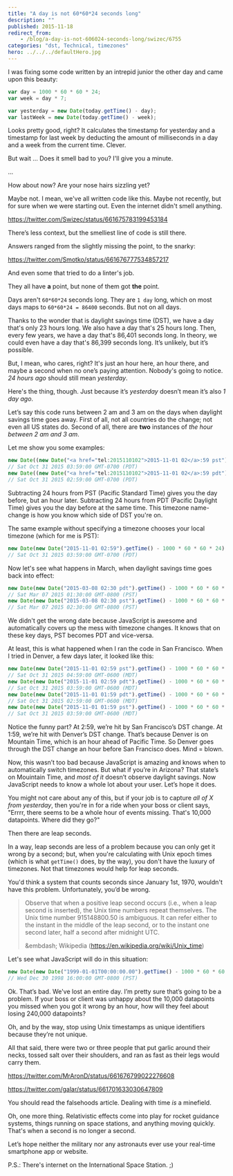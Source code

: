 ```yaml
---
title: "A day is not 60*60*24 seconds long"
description: ""
published: 2015-11-18
redirect_from:
    - /blog/a-day-is-not-606024-seconds-long/swizec/6755
categories: "dst, Technical, timezones"
hero: ../../../defaultHero.jpg
---
```


I was fixing some code written by an intrepid junior the other day and came upon this beauty:

```javascript
var day = 1000 * 60 * 60 * 24;
var week = day * 7;

var yesterday = new Date(today.getTime() - day);
var lastWeek = new Date(today.getTime() - week);
```

Looks pretty good, right? It calculates the timestamp for yesterday and a timestamp for last week by deducting the amount of milliseconds in a day and a week from the current time. Clever.

But wait … Does it smell bad to you? I&#x27;ll give you a minute.

...

How about now? Are your nose hairs sizzling yet?

Maybe not. I mean, we&#x27;ve all written code like this. Maybe not recently, but for sure when we were starting out. Even the internet didn&#x27;t smell anything.

https://twitter.com/Swizec/status/661675783199453184

There’s less context, but the smelliest line of code is still there.

Answers ranged from the slightly missing the point, to the snarky:

https://twitter.com/Smotko/status/661676777534857217

And even some that tried to do a linter&#x27;s job.

They all have **a** point, but none of them got **the** point.

Days aren&#x27;t `60*60*24` seconds long. They are `1 day` long, which on most days maps to `60*60*24 = 86400` seconds. But not on all days.

Thanks to the wonder that is daylight savings time (DST), we have a day that&#x27;s only 23 hours long. We also have a day that&#x27;s 25 hours long. Then, every few years, we have a day that&#x27;s 86,401 seconds long. In theory, we could even have a day that&#x27;s 86,399 seconds long. It’s unlikely, but it’s possible.

But, I mean, who cares, right? It&#x27;s just an hour here, an hour there, and maybe a second when no one’s paying attention. Nobody&#x27;s going to notice. _24 hours ago_ should still mean _yesterday_.

Here&#x27;s the thing, though. Just because it’s _yesterday_ doesn’t mean it’s also _1 day ago_.

Let’s say this code runs between 2 am and 3 am on the days when daylight savings time goes away. First of all, not all countries do the change; not even all US states do. Second of all, there are **two** instances of _the hour between 2 am and 3 am_.

Let me show you some examples:

```javascript
new Date((new Date("<a href="tel:2015110102">2015-11-01 02</a>:59 pst").getTime()-1000*60*60*24))
// Sat Oct 31 2015 03:59:00 GMT-0700 (PDT)
new Date((new Date("<a href="tel:2015110102">2015-11-01 02</a>:59 pdt").getTime()-1000*60*60*24))
// Sat Oct 31 2015 02:59:00 GMT-0700 (PDT)
```

Subtracting 24 hours from PST (Pacific Standard Time) gives you the day before, but an hour later. Subtracting 24 hours from PDT (Pacific Daylight Time) gives you the day before at the same time. This timezone name-change is how you know which side of DST you&#x27;re on.

The same example without specifying a timezone chooses your local timezone (which for me is PST):

```javascript
new Date(new Date("2015-11-01 02:59").getTime() - 1000 * 60 * 60 * 24);
// Sat Oct 31 2015 03:59:00 GMT-0700 (PDT)
```

Now let&#x27;s see what happens in March, when daylight savings time goes back into effect:

```javascript
new Date(new Date("2015-03-08 02:30 pdt").getTime() - 1000 * 60 * 60 * 24);
// Sat Mar 07 2015 01:30:00 GMT-0800 (PST)
new Date(new Date("2015-03-08 02:30 pst").getTime() - 1000 * 60 * 60 * 24);
// Sat Mar 07 2015 02:30:00 GMT-0800 (PST)
```

We didn&#x27;t get the wrong date because JavaScript is awesome and automatically covers up the mess with timezone changes. It knows that on these key days, PST becomes PDT and vice-versa.

At least, this is what happened when I ran the code in San Francisco. When I tried in Denver, a few days later, it looked like this:

```javascript
new Date(new Date("2015-11-01 02:59 pst").getTime() - 1000 * 60 * 60 * 24);
// Sat Oct 31 2015 04:59:00 GMT-0600 (MDT)
new Date(new Date("2015-11-01 02:59 pdt").getTime() - 1000 * 60 * 60 * 24);
// Sat Oct 31 2015 03:59:00 GMT-0600 (MDT)
new Date(new Date("2015-11-01 01:59 pdt").getTime() - 1000 * 60 * 60 * 24);
// Sat Oct 31 2015 02:59:00 GMT-0600 (MDT)
new Date(new Date("2015-11-01 01:59 pst").getTime() - 1000 * 60 * 60 * 24);
// Sat Oct 31 2015 03:59:00 GMT-0600 (MDT)
```

Notice the funny part? At 2:59, we’re hit by San Francisco’s DST change. At 1:59, we’re hit with Denver’s DST change. That’s because Denver is on Mountain Time, which is an hour ahead of Pacific Time. So Denver goes through the DST change an hour before San Francisco does. Mind = blown.

Now, this wasn’t too bad because JavaScript is amazing and knows when to automatically switch timezones. But what if you’re in Arizona? That state’s on Mouintain Time, and _most of it_ doesn’t observe daylight savings. Now JavaScript needs to know a whole lot about your user. Let’s hope it does.

You might not care about any of this, but if your job is to capture _all of X from yesterday_, then you&#x27;re in for a ride when your boss or client says, &quot;Errrr, there seems to be a whole hour of events missing. That&#x27;s 10,000 datapoints. Where did they go?&quot;

Then there are leap seconds.

In a way, leap seconds are less of a problem because you can only get it wrong by a second; but, when you&#x27;re calculating with Unix epoch times (which is what `getTime()` does, by the way), you don&#x27;t have the luxury of timezones. Not that timezones would help for leap seconds.

You&#x27;d think a system that counts seconds since January 1st, 1970, wouldn&#x27;t have this problem. Unfortunately, you’d be wrong.

> Observe that when a positive leap second occurs (i.e., when a leap second is inserted), the Unix time numbers repeat themselves. The Unix time number 915148800.50 is ambiguous. It can refer either to the instant in the middle of the leap second, or to the instant one second later, half a second after midnight UTC.
>
> &amp;embdash; Wikipedia (<https://en.wikipedia.org/wiki/Unix_time>)

Let&#x27;s see what JavaScript will do in this situation:

```javascript
new Date(new Date("1999-01-01T00:00:00.00").getTime() - 1000 * 60 * 60 * 24);
// Wed Dec 30 1998 16:00:00 GMT-0800 (PST)
```

Ok. That’s bad. We&#x27;ve lost an entire day. I’m pretty sure that’s going to be a problem. If your boss or client was unhappy about the 10,000 datapoints you missed when you got it wrong by an hour, how will they feel about losing 240,000 datapoints?

Oh, and by the way, stop using Unix timestamps as unique identifiers because they’re not unique.

All that said, there were two or three people that put garlic around their necks, tossed salt over their shoulders, and ran as fast as their legs would carry them.

https://twitter.com/MrAronD/status/661676799022276608

https://twitter.com/galar/status/661701633030647809

You should read the falsehoods article. Dealing with time _is_ a minefield.

Oh, one more thing. Relativistic effects come into play for rocket guidance systems, things running on space stations, and anything moving quickly. That&#x27;s when a second is no longer a second.

Let’s hope neither the military nor any astronauts ever use your real-time smartphone app or website.

P.S.: There&#x27;s internet on the International Space Station. ;)
